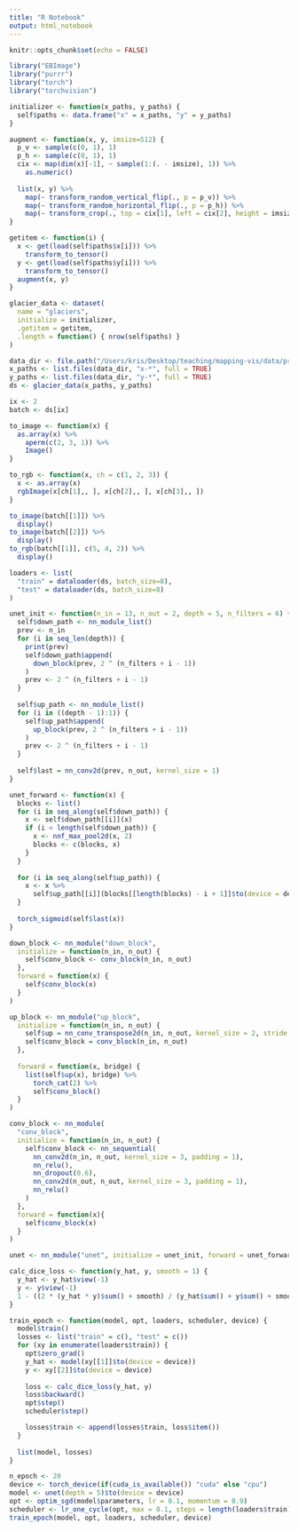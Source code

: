 ```yaml
---
title: "R Notebook"
output: html_notebook
---
```



```r
knitr::opts_chunk$set(echo = FALSE)
```
```r
library("EBImage")
library("purrr")
library("torch")
library("torchvision")
```

```r
initializer <- function(x_paths, y_paths) {
  self$paths <- data.frame("x" = x_paths, "y" = y_paths)
}

augment <- function(x, y, imsize=512) {
  p_v <- sample(c(0, 1), 1)
  p_h <- sample(c(0, 1), 1)
  cix <- map(dim(x)[-1], ~ sample(1:(. - imsize), 1)) %>%
    as.numeric()
  
  list(x, y) %>%
    map(~ transform_random_vertical_flip(., p = p_v)) %>%
    map(~ transform_random_horizontal_flip(., p = p_h)) %>%
    map(~ transform_crop(., top = cix[1], left = cix[2], height = imsize, width = imsize))
}

getitem <- function(i) {
  x <- get(load(self$paths$x[i])) %>%
    transform_to_tensor()
  y <- get(load(self$paths$y[i])) %>%
    transform_to_tensor()
  augment(x, y)
}
```


```r
glacier_data <- dataset(
  name = "glaciers",
  initialize = initializer,
  .getitem = getitem,
  .length = function() { nrow(self$paths) }
)
```

```r
data_dir <- file.path("/Users/kris/Desktop/teaching/mapping-vis/data/processed/")
x_paths <- list.files(data_dir, "x-*", full = TRUE)
y_paths <- list.files(data_dir, "y-*", full = TRUE)
ds <- glacier_data(x_paths, y_paths)
```

```r
ix <- 2
batch <- ds[ix]

to_image <- function(x) {
  as.array(x) %>%
    aperm(c(2, 3, 1)) %>%
    Image()
}

to_rgb <- function(x, ch = c(1, 2, 3)) {
  x <- as.array(x)
  rgbImage(x[ch[1],, ], x[ch[2],, ], x[ch[3],, ])
}

to_image(batch[[1]]) %>%
  display()
to_image(batch[[2]]) %>%
  display()
to_rgb(batch[[1]], c(5, 4, 2)) %>%
  display()
```

```r
loaders <- list(
  "train" = dataloader(ds, batch_size=8), 
  "test" = dataloader(ds, batch_size=8)
)
```

```r
unet_init <- function(n_in = 13, n_out = 2, depth = 5, n_filters = 6) {
  self$down_path <- nn_module_list()
  prev <- n_in
  for (i in seq_len(depth)) {
    print(prev)
    self$down_path$append(
      down_block(prev, 2 ^ (n_filters + i - 1))
    )
    prev <- 2 ^ (n_filters + i - 1)
  }
  
  self$up_path <- nn_module_list()
  for (i in ((depth - 1):1)) {
    self$up_path$append(
      up_block(prev, 2 ^ (n_filters + i - 1))
    )
    prev <- 2 ^ (n_filters + i - 1)
  }
  
  self$last = nn_conv2d(prev, n_out, kernel_size = 1)
}

unet_forward <- function(x) {
  blocks <- list()
  for (i in seq_along(self$down_path)) {
    x <- self$down_path[[i]](x)
    if (i < length(self$down_path)) {
      x <- nnf_max_pool2d(x, 2)
      blocks <- c(blocks, x)
    }
  }
  
  for (i in seq_along(self$up_path)) {  
    x <- x %>%
      self$up_path[[i]](blocks[[length(blocks) - i + 1]]$to(device = device))
  }
  
  torch_sigmoid(self$last(x))
}
```

```r
down_block <- nn_module("down_block",
  initialize = function(n_in, n_out) {
    self$conv_block <- conv_block(n_in, n_out)
  },
  forward = function(x) { 
    self$conv_block(x) 
  }
)

up_block <- nn_module("up_block",
  initialize = function(n_in, n_out) {
    self$up = nn_conv_transpose2d(n_in, n_out, kernel_size = 2, stride = 2)
    self$conv_block = conv_block(n_in, n_out)
  },
  
  forward = function(x, bridge) {
    list(self$up(x), bridge) %>%
      torch_cat(2) %>%
      self$conv_block()
  }
)

conv_block <- nn_module( 
  "conv_block",
  initialize = function(n_in, n_out) {
    self$conv_block <- nn_sequential(
      nn_conv2d(n_in, n_out, kernel_size = 3, padding = 1),
      nn_relu(),
      nn_dropout(0.6),
      nn_conv2d(n_out, n_out, kernel_size = 3, padding = 1),
      nn_relu()
    )
  },
  forward = function(x){ 
    self$conv_block(x) 
  }
)
```

```r
unet <- nn_module("unet", initialize = unet_init, forward = unet_forward)
```

```r
calc_dice_loss <- function(y_hat, y, smooth = 1) {
  y_hat <- y_hat$view(-1)
  y <- y$view(-1)
  1 - ((2 * (y_hat * y)$sum() + smooth) / (y_hat$sum() + y$sum() + smooth))
}
```

```r
train_epoch <- function(model, opt, loaders, scheduler, device) {
  model$train()
  losses <- list("train" = c(), "test" = c())
  for (xy in enumerate(loaders$train)) {
    opt$zero_grad()
    y_hat <- model(xy[[1]]$to(device = device))
    y <- xy[[2]]$to(device = device)
  
    loss <- calc_dice_loss(y_hat, y)
    loss$backward()
    opt$step()
    scheduler$step()

    losses$train <- append(losses$train, loss$item())
  }
  
  list(model, losses)
}

```

```r
n_epoch <- 20
device <- torch_device(if(cuda_is_available()) "cuda" else "cpu")
model <- unet(depth = 5)$to(device = device)
opt <- optim_sgd(model$parameters, lr = 0.1, momentum = 0.9)
scheduler <- lr_one_cycle(opt, max = 0.1, steps = length(loaders$train), epochs = n_epoch)
train_epoch(model, opt, loaders, scheduler, device)
```

